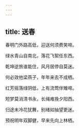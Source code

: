 ```yaml
---
---
---
```

title: 送春
---



春明门外路高低，迎送何须费笑啼。

绿水青山自南北，落花飞絮任东西。

乾坤逆旅谁能住，风月居停自莫迷。

何必效他梁燕子，年年来去不成栖。

红芳摇落绿阴低，上有流莺伴雉啼。

短梦莫消清书永，长绳难挽夕阳西。

归途未冷花犹舞，别绪如抽望更迷。

预祝明年双脚健，早来先向上林栖。